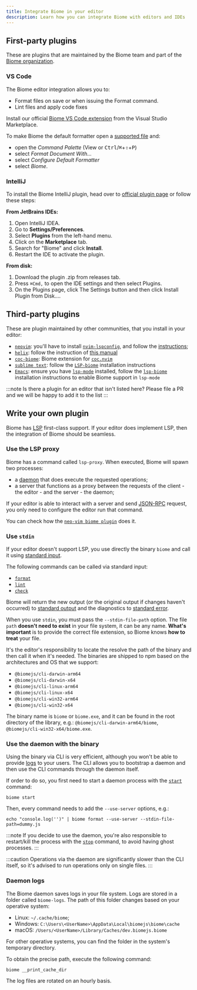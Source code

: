 ```yaml
---
title: Integrate Biome in your editor
description: Learn how you can integrate Biome with editors and IDEs
---
```


## First-party plugins

These are plugins that are maintained by the Biome team and part of the [Biome organization](https://github.com/biomejs).

### VS Code

The Biome editor integration allows you to:

* Format files on save or when issuing the Format command.
* Lint files and apply code fixes

Install our official [Biome VS Code extension](https://marketplace.visualstudio.com/items?itemName=biomejs.biome) from the Visual Studio Marketplace.

To make Biome the default formatter open a [supported file](/internals/language-support/) and:

* open the *Command Palette* (View or <kbd>Ctrl</kbd>/<kbd title="Cmd">⌘</kbd>+<kbd title="Shift">⇧</kbd>+<kbd>P</kbd>)
* select  *Format Document With...*
* select *Configure Default Formatter*
* select *Biome*.

### IntelliJ

To install the Biome IntelliJ plugin, head over to [official plugin page](https://plugins.jetbrains.com/plugin/22761-biome) or follow these steps:

**From JetBrains IDEs:**

1. Open IntelliJ IDEA.
2. Go to **Settings/Preferences**.
3. Select **Plugins** from the left-hand menu.
4. Click on the **Marketplace** tab.
5. Search for "Biome" and click **Install**.
6. Restart the IDE to activate the plugin.

**From disk:**

1. Download the plugin .zip from releases tab.
2. Press `⌘Сmd,` to open the IDE settings and then select Plugins.
3. On the Plugins page, click The Settings button and then click Install Plugin from Disk….

## Third-party plugins

These are plugin maintained by other communities, that you install in your editor:
- [`neovim`](https://neovim.io/): you'll have to install [`nvim-lspconfig`](https://github.com/neovim/nvim-lspconfig/), and follow the [instructions](https://github.com/neovim/nvim-lspconfig/blob/master/doc/server_configurations.md#biome);
- [`helix`](https://helix-editor.com/): follow the instruction of [this manual](https://github.com/biomejs/biome/blob/main/editors/helix/manual.md)
- [`coc-biome`](https://github.com/fannheyward/coc-biome): Biome extension for [`coc.nvim`](https://github.com/neoclide/coc.nvim)
- [`sublime text`](http://www.sublimetext.com/): follow the [`LSP-biome`](https://github.com/sublimelsp/LSP-biome) installation instructions
- [`Emacs`](https://www.gnu.org/software/emacs/): ensure you have [`lsp-mode`](https://github.com/emacs-lsp/lsp-mode) installed, follow the [`lsp-biome`](https://github.com/cxa/lsp-biome) installation instructions to enable Biome support in `lsp-mode`

:::note
Is there a plugin for an editor that isn't listed here? Please file a PR and we will be happy to add it to the list
:::

## Write your own plugin

Biome has [LSP](https://microsoft.github.io/language-server-protocol/) first-class support. If your editor does implement LSP, then the integration of Biome should be seamless.

### Use the LSP proxy

Biome has a command called `lsp-proxy`. When executed, Biome will spawn two processes:
- a [daemon](/internals/architecture#daemon) that does execute the requested operations;
- a server that functions as a proxy between the requests of the client - the editor - and the server - the daemon;

If your editor is able to interact with a server and send [JSON-RPC](https://www.jsonrpc.org/) request, you only need to configure the editor run that command.

You can check how the [`neo-vim biome plugin`](https://github.com/neovim/nvim-lspconfig/blob/master/lua/lspconfig/server_configurations/biome.lua) does it.

### Use `stdin`

If your editor doesn't support LSP, you use directly the binary `biome` and call it using [standard input](https://en.wikipedia.org/wiki/Standard_streams#Standard_input_(stdin)).

The following commands can be called via standard input:
- [`format`](/reference/cli/#biome-format)
- [`lint`](/reference/cli/#biome-lint)
- [`check`](/reference/cli/#biome-check)

Biome will return the new output (or the original output if changes haven't occurred) to [standard output](https://en.wikipedia.org/wiki/Standard_streams#Standard_output_(stdout)) and the diagnostics to [standard error](https://en.wikipedia.org/wiki/Standard_streams#Standard_error_(stderr)).

When you use `stdin`, you must pass the `--stdin-file-path` option. The file `path` **doesn't need to exist** in your file system, it can be any name. **What's important** is to provide the correct file extension, so Biome knows **how to treat** your file.

It's the editor's responsibility to locate the resolve the path of the binary and then call it when it's needed. The binaries are shipped to npm based on the architectures and OS that we support:

- `@biomejs/cli-darwin-arm64`
- `@biomejs/cli-darwin-x64`
- `@biomejs/cli-linux-arm64`
- `@biomejs/cli-linux-x64`
- `@biomejs/cli-win32-arm64`
- `@biomejs/cli-win32-x64`

The binary name is `biome` or `biome.exe`, and it can be found in the root directory of the library, e.g.: `@biomejs/cli-darwin-arm64/biome`, `@biomejs/cli-win32-x64/biome.exe`.

### Use the daemon with the binary

Using the binary via CLI is very efficient, although you won't be able to provide [logs](#daemon-logs) to your users. The CLI allows you to bootstrap a daemon and then use the CLI commands through the daemon itself.

If order to do so, you first need to start a daemon process with the [`start`](/reference/cli#biome-start) command:

```shell
biome start
```
Then, every command needs to add the `--use-server` options, e.g.:

```shell
echo "console.log('')" | biome format --use-server --stdin-file-path=dummy.js
```

:::note
If you decide to use the daemon, you're also responsible to restart/kill the process with the [`stop`](/reference/cli#biome-stop) command, to avoid having ghost processes.
:::

:::caution
Operations via the daemon are significantly slower than the CLI itself, so it's advised to run operations only on single files.
:::

### Daemon logs

The Biome daemon saves logs in your file system. Logs are stored in a folder called `biome-logs`. The path of  this folder changes based on your operative system:
-  Linux: `~/.cache/biome`;
-  Windows: `C:\Users\<UserName>\AppData\Local\biomejs\biome\cache`
-  macOS: `/Users/<UserName>/Library/Caches/dev.biomejs.biome`

For other operative systems, you can find the folder in the system's temporary directory.

To obtain the precise path, execute the following command:
```shell
biome __print_cache_dir
```

The log files are rotated on an hourly basis.


